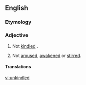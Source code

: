 ==English==

===Etymology===
{{prefix|un|kindled}}

===Adjective===
{{en-adj|-}}

# Not [[kindled]] {{gloss|lit, or set alight}}.
# {{context|by extension|lang=en}} Not [[aroused]], [[awakened]] or [[stirred]].

====Translations====
{{trans-top|not kindled}}
{{trans-mid}}
{{trans-bottom}}

{{trans-top|not aroused, awakened or stirred}}
{{trans-mid}}
{{trans-bottom}}

[[vi:unkindled]]